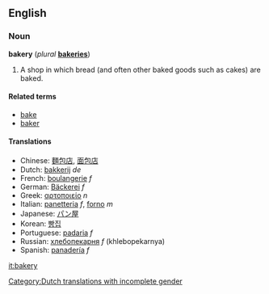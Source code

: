 ==English==
===Noun===
'''bakery''' (''plural'' '''[[bakeries]]''')

#A shop in which bread (and often other baked goods such as cakes) are baked.

====Related terms====
*[[bake]]
*[[baker]]

====Translations====
*Chinese: [[麵包店]], [[面包店]]
*Dutch: [[bakkerij]] ''de'' [[Category:Dutch translations with incomplete gender]]
*French: [[boulangerie]] ''f''
*German: [[Bäckerei]] ''f''
*Greek: [[αρτοποιείο]] ''n''
*Italian: [[panetteria]] ''f'', [[forno]] ''m''
*Japanese: [[パン屋]]
*Korean: [[빵집]]
*Portuguese: [[padaria]] ''f''
*Russian: [[хлебопекарня]] ''f'' (khlebopekarnya)
*Spanish: [[panadería]] ''f''

[[it:bakery]]